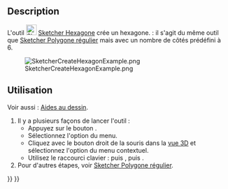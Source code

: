 <languages/>

{{Docnav/fr
|[[Sketcher_CreatePentagon/fr|Pentagone]]
|[[Sketcher_CreateHeptagon/fr|Heptagone]]
|[[Sketcher_Workbench/fr|Atelier Sketcher]]
|IconL=Sketcher_CreatePentagon.svg
|IconR=Sketcher_CreateHeptagon.svg
|IconC=Workbench_Sketcher.svg
}}

{{GuiCommand/fr
|Name=Sketcher CreateHexagon
|Name/fr=Sketcher Hexagone
|MenuLocation=Esquisse → Géométries d'esquisse → Créer un hexagone
|Workbenches=[[Sketcher_Workbench/fr|Sketcher]]
|Shortcut={{KEY|G}} {{KEY|P}} {{KEY|6}}
|Version=0.15
|SeeAlso=[[Sketcher_CreateRegularPolygon/fr|Sketcher Polygone régulier]]
}}

==Description==

L'outil [[Image:Sketcher_CreateHexagon.svg|24px]] [[Sketcher_CreateHexagon/fr|Sketcher Hexagone]] crée un hexagone. {{Version/fr|1.0}} : il s'agit du même outil que [[Sketcher_CreateRegularPolygon/fr|Sketcher Polygone régulier]] mais avec un nombre de côtés prédéfini à 6.

[[Image:SketcherCreateHexagonExample.png‎]]

<span id="Usage"></span>
==Utilisation==

Voir aussi : [[Sketcher_Workbench/fr#Aides_au_dessin|Aides au dessin]].

# Il y a plusieurs façons de lancer l'outil :
#* Appuyez sur le bouton {{Button|[[Image:Sketcher_CreateHexagon.svg|16px]] [[Sketcher_CreateHexagon/fr|Créer un hexagone]]}}.
#* Sélectionnez l'option {{MenuCommand|Esquisse → Géométries d'esquisse → [[Image:Sketcher_CreateHexagon.svg|16px]] Créer un hexagone}} du menu.
#* Cliquez avec le bouton droit de la souris dans la [[3D_view/fr|vue 3D]] et sélectionnez l'option {{MenuCommand|[[Image:Sketcher_CreateHexagon.svg|16px]] Créer un hexagone}} du menu contextuel.
#* Utilisez le raccourci clavier : {{KEY|G}} puis {{KEY|P}}, puis {{KEY|7}}.
# Pour d'autres étapes, voir [[Sketcher_CreateRegularPolygon/fr#Utilisation|Sketcher Polygone régulier]].


{{Docnav/fr
|[[Sketcher_CreatePentagon/fr|Pentagone]]
|[[Sketcher_CreateHeptagon/fr|Heptagone]]
|[[Sketcher_Workbench/fr|Atelier Sketcher]]
|IconL=Sketcher_CreatePentagon.svg
|IconR=Sketcher_CreateHeptagon.svg
|IconC=Workbench_Sketcher.svg
}}

{{Sketcher_Tools_navi{{#translation:}}}}
{{Userdocnavi{{#translation:}}}}